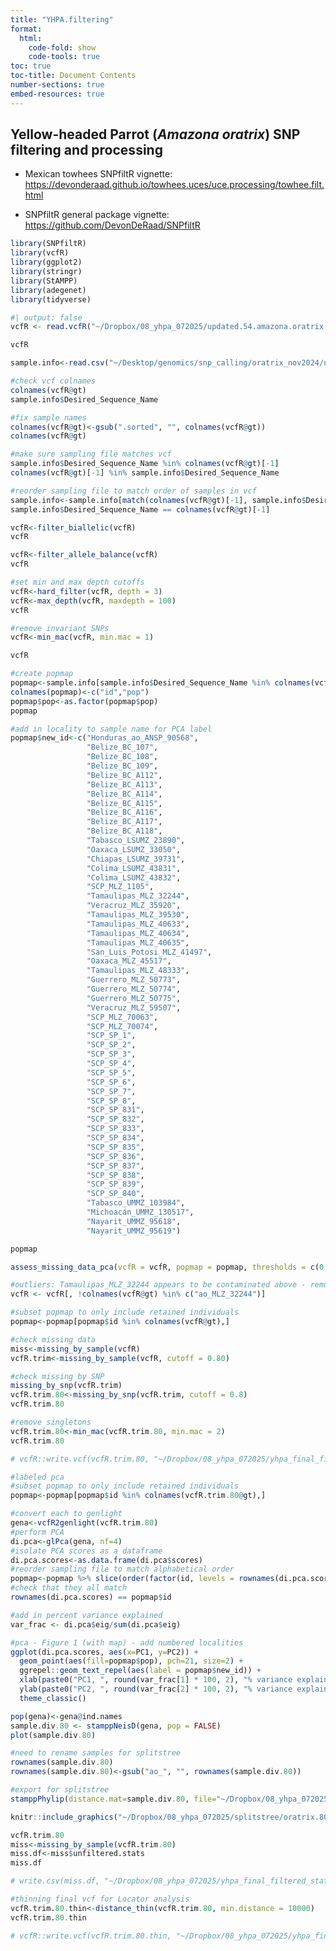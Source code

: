 ```yaml
---
title: "YHPA.filtering"
format:
  html:
    code-fold: show
    code-tools: true
toc: true
toc-title: Document Contents
number-sections: true
embed-resources: true
---
```


## Yellow-headed Parrot (*Amazona oratrix*) SNP filtering and processing

-   Mexican towhees SNPfiltR vignette: <https://devonderaad.github.io/towhees.uces/uce.processing/towhee.filt.html>

-   SNPfiltR general package vignette: <https://github.com/DevonDeRaad/SNPfiltR>

```r
library(SNPfiltR)
library(vcfR)
library(ggplot2)
library(stringr)
library(StAMPP)
library(adegenet)
library(tidyverse)
```

```r
#| output: false
vcfR <- read.vcfR("~/Dropbox/08_yhpa_072025/updated.54.amazona.oratrix.snps.unfiltered.vcf")
```

```r
vcfR

sample.info<-read.csv("~/Desktop/genomics/snp_calling/oratrix_nov2024/new_samples/clean_sample_info.csv")

#check vcf colnames
colnames(vcfR@gt)
sample.info$Desired_Sequence_Name

#fix sample names
colnames(vcfR@gt)<-gsub(".sorted", "", colnames(vcfR@gt))
colnames(vcfR@gt)

#make sure sampling file matches vcf
sample.info$Desired_Sequence_Name %in% colnames(vcfR@gt)[-1]
colnames(vcfR@gt)[-1] %in% sample.info$Desired_Sequence_Name

#reorder sampling file to match order of samples in vcf
sample.info<-sample.info[match(colnames(vcfR@gt)[-1], sample.info$Desired_Sequence_Name),]
sample.info$Desired_Sequence_Name == colnames(vcfR@gt)[-1]
```

```r
vcfR<-filter_biallelic(vcfR)
vcfR
```

```r
vcfR<-filter_allele_balance(vcfR)
vcfR
```

```r
#set min and max depth cutoffs
vcfR<-hard_filter(vcfR, depth = 3)
vcfR<-max_depth(vcfR, maxdepth = 100)
vcfR
```

```r
#remove invariant SNPs
vcfR<-min_mac(vcfR, min.mac = 1)

vcfR
```

```r
#create popmap
popmap<-sample.info[sample.info$Desired_Sequence_Name %in% colnames(vcfR@gt)[-1],c(11,4)]
colnames(popmap)<-c("id","pop")
popmap$pop<-as.factor(popmap$pop)
popmap

#add in locality to sample name for PCA label
popmap$new_id<-c("Honduras_ao_ANSP_90568",
                 "Belize_BC_107",
                 "Belize_BC_108",
                 "Belize_BC_109",
                 "Belize_BC_A112",
                 "Belize_BC_A113",
                 "Belize_BC_A114",
                 "Belize_BC_A115",
                 "Belize_BC_A116",
                 "Belize_BC_A117",
                 "Belize_BC_A118",
                 "Tabasco_LSUMZ_23890",
                 "Oaxaca_LSUMZ_33050",
                 "Chiapas_LSUMZ_39731",
                 "Colima_LSUMZ_43831",
                 "Colima_LSUMZ_43832",
                 "SCP_MLZ_1105",
                 "Tamaulipas_MLZ_32244",
                 "Veracruz_MLZ_35920",
                 "Tamaulipas_MLZ_39530",
                 "Tamaulipas_MLZ_40633",
                 "Tamaulipas_MLZ_40634",
                 "Tamaulipas_MLZ_40635",
                 "San_Luis_Potosi_MLZ_41497",
                 "Oaxaca_MLZ_45517",
                 "Tamaulipas_MLZ_48333",
                 "Guerrero_MLZ_50773",
                 "Guerrero_MLZ_50774",
                 "Guerrero_MLZ_50775",
                 "Veracruz_MLZ_59507",
                 "SCP_MLZ_70063",
                 "SCP_MLZ_70074",
                 "SCP_SP_1",
                 "SCP_SP_2",
                 "SCP_SP_3",
                 "SCP_SP_4",
                 "SCP_SP_5",
                 "SCP_SP_6",
                 "SCP_SP_7",
                 "SCP_SP_8",
                 "SCP_SP_831",
                 "SCP_SP_832",
                 "SCP_SP_833",
                 "SCP_SP_834",
                 "SCP_SP_835",
                 "SCP_SP_836",
                 "SCP_SP_837",
                 "SCP_SP_838",
                 "SCP_SP_839",
                 "SCP_SP_840",
                 "Tabasco_UMMZ_103984",
                 "Michoacán_UMMZ_130517",
                 "Nayarit_UMMZ_95618",
                 "Nayarit_UMMZ_95619")

popmap
```

```r
assess_missing_data_pca(vcfR = vcfR, popmap = popmap, thresholds = c(0.8, 0.9), clustering = FALSE)
```

```r
#outliers: Tamaulipas_MLZ_32244 appears to be contaminated above - removed
vcfR <- vcfR[, !colnames(vcfR@gt) %in% c("ao_MLZ_32244")]

#subset popmap to only include retained individuals
popmap<-popmap[popmap$id %in% colnames(vcfR@gt),]

#check missing data
miss<-missing_by_sample(vcfR)
vcfR.trim<-missing_by_sample(vcfR, cutoff = 0.80)
```

```r
#check missing by SNP
missing_by_snp(vcfR.trim)
vcfR.trim.80<-missing_by_snp(vcfR.trim, cutoff = 0.8)
vcfR.trim.80

#remove singletons
vcfR.trim.80<-min_mac(vcfR.trim.80, min.mac = 2)
vcfR.trim.80

# vcfR::write.vcf(vcfR.trim.80, "~/Dropbox/08_yhpa_072025/yhpa_final_filtered.vcf.gz")
```

```r
#labeled pca
#subset popmap to only include retained individuals
popmap<-popmap[popmap$id %in% colnames(vcfR.trim.80@gt),]

#convert each to genlight
gena<-vcfR2genlight(vcfR.trim.80)
#perform PCA
di.pca<-glPca(gena, nf=4)
#isolate PCA scores as a dataframe
di.pca.scores<-as.data.frame(di.pca$scores)
#reorder sampling file to match alphabetical order
popmap<-popmap %>% slice(order(factor(id, levels = rownames(di.pca.scores))))
#check that they all match
rownames(di.pca.scores) == popmap$id 

#add in percent variance explained
var_frac <- di.pca$eig/sum(di.pca$eig)

#pca - Figure 1 (with map) - add numbered localities
ggplot(di.pca.scores, aes(x=PC1, y=PC2)) +
  geom_point(aes(fill=popmap$pop), pch=21, size=2) +
  ggrepel::geom_text_repel(aes(label = popmap$new_id)) +
  xlab(paste0("PC1, ", round(var_frac[1] * 100, 2), "% variance explained")) + 
  ylab(paste0("PC2, ", round(var_frac[2] * 100, 2), "% variance explained")) + 
  theme_classic()
```

```r
pop(gena)<-gena@ind.names
sample.div.80 <- stamppNeisD(gena, pop = FALSE)
plot(sample.div.80)

#need to rename samples for splitstree
rownames(sample.div.80)
rownames(sample.div.80)<-gsub("ao_", "", rownames(sample.div.80))

#export for splitstree
stamppPhylip(distance.mat=sample.div.80, file="~/Dropbox/08_yhpa_072025/splitstree/oratrix.80.splitstree.txt")

knitr::include_graphics("~/Dropbox/08_yhpa_072025/splitstree/oratrix.80.splitstree.png")
```

```r
vcfR.trim.80
miss<-missing_by_sample(vcfR.trim.80)
miss.df<-miss$unfiltered.stats
miss.df

# write.csv(miss.df, "~/Dropbox/08_yhpa_072025/yhpa_final_filtered_stats.csv")
```

```r
#thinning final vcf for Locator analysis
vcfR.trim.80.thin<-distance_thin(vcfR.trim.80, min.distance = 10000)
vcfR.trim.80.thin

# vcfR::write.vcf(vcfR.trim.80.thin, "~/Dropbox/08_yhpa_072025/yhpa_final_filtered_unlinked.vcf.gz")
```
